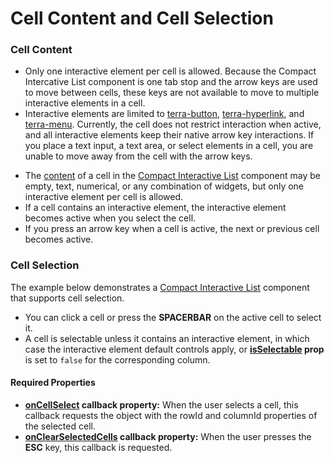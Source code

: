 
# Cell Content and Cell Selection

### Cell Content
<Notice variant="important" ariaLevel="3">

* Only one interactive element per cell is allowed. Because the Compact Intercative List component is one tab stop and the arrow keys are used to move between cells, these keys are not available to move to multiple interactive elements in a cell. 
* Interactive elements are limited to [terra-button](https://engineering.cerner.com/terra-ui/components/cerner-terra-core-docs/button/about), [terra-hyperlink](https://engineering.cerner.com/terra-ui/components/cerner-terra-core-docs/hyperlink/about), and [terra-menu](https://engineering.cerner.com/terra-ui/components/cerner-terra-framework-docs/menu/menu). Currently, the cell does not restrict interaction when active, 
and all interactive elements keep their native arrow key interactions. If you place a text input, a text area, or select elements in a cell, you are unable to move away from the cell with the arrow keys. 

</Notice>

* The [content](/components/cerner-terra-framework-docs/compact-interactive-list/about#cell) of a cell in the [Compact Interactive List](/components/cerner-terra-framework-docs/compact-interactive-list/about) component may be empty, text, numerical, or any combination of widgets, but only one interactive element per cell is allowed.
* If a cell contains an interactive element, the interactive element becomes active when you select the cell. 
* If you press an arrow key when a cell is active, the next or previous cell becomes active.

### Cell Selection

The example below demonstrates a [Compact Interactive List](/components/cerner-terra-framework-docs/compact-interactive-list/about) component that supports cell selection. 

* You can click a cell or press the **SPACERBAR** on the active cell to select it. 
* A cell is selectable unless it contains an interactive element, in which case the interactive element default controls apply, or **[isSelectable](/components/cerner-terra-framework-docs/compact-interactive-list/about#column) prop** is set to `false` for the corresponding column.

#### Required Properties

* **[onCellSelect](/components/cerner-terra-framework-docs/compact-interactive-list/about#compact-interactive-list-props-table) callback property:** When the user selects a cell, this callback requests the object with the rowId and columnId properties of the selected cell. 
* **[onClearSelectedCells](/components/cerner-terra-framework-docs/compact-interactive-list/about#compact-interactive-list-props-table) callback property:** When the user presses the **ESC** key, this callback is requested.

<CellContent />